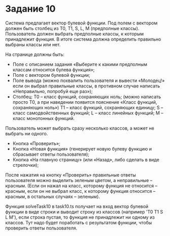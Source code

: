 # Задание 10

Система предлагает вектор булевой функции.
Под полем с вектором должен быть столбец из T0, T1, S, L, M (предполные классы).
Пользователь должен выбрать предполные классы, к которым принадлежит функция.
В итоге система должна определить правильно выбраны классы или нет.

На странице должны быть:

-	Поле с описанием задания «Выберите к какими предполным классам относится булева функция»;
-	Поле с вектором булевой функции;
-	Поле вывода (можно похвалить пользователя и вывести «Молодец!» если он выбрал правильные классы, в противном случае написать «Неправильно, попробуй еще раз»);
-	Столбец:
    T0 – класс функций, сохраняющих ноль; (можно написать просто T0, а при наведении появится пояснение «Класс функций, сохраняющих ноль»)
    T1 – класс функций, сохраняющих единицу;
    S – класс самодвойственных функций;
    L – класс линейных функций;
    M – класс монотонных функций.

Пользователь может выбрать сразу несколько классов, а может не выбрать ни одного.

-	Кнопка «Проверить»;
-	Кнопка «Новая функция» (генерирует новую булеву функцию и сбрасывает ответы пользователя);
-	Кнопка «На главную страницу» (или «Назад», либо сделать в виде стрелочки);

После нажатия на кнопку «Проверить» правильные ответы пользователя можно выделить зеленым цветом, а неправильные – красным. (Если он нажал на класс, которому функция не относится – красным, если он не выбрал класс, к которому функция относится – красным, в остальных случаях – зеленым).

Функция solveTask10 в task10.ts получает на вход вектор булевой функции в виде строки и выводит строку из классов (например 'T0 T1 S L M'), если строка пустая, то функция не принадлежит ни одному из классов. Тут надо будет поработать с результатом функции, чтобы проверить ответы пользователя.
